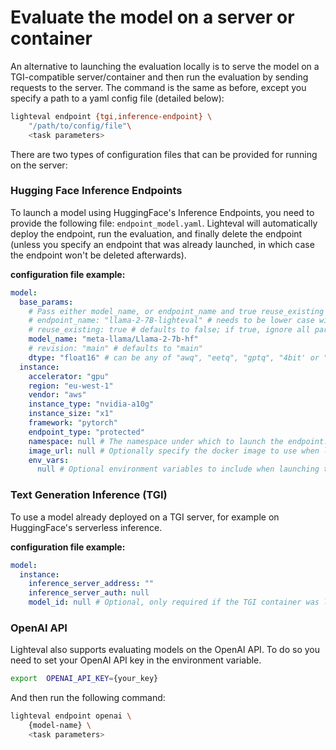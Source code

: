 # Evaluate the model on a server or container

An alternative to launching the evaluation locally is to serve the model on a
TGI-compatible server/container and then run the evaluation by sending requests
to the server. The command is the same as before, except you specify a path to
a yaml config file (detailed below):

```bash
lighteval endpoint {tgi,inference-endpoint} \
    "/path/to/config/file"\
    <task parameters>
```

There are two types of configuration files that can be provided for running on
the server:

### Hugging Face Inference Endpoints

To launch a model using HuggingFace's Inference Endpoints, you need to provide
the following file: `endpoint_model.yaml`. Lighteval will automatically deploy
the endpoint, run the evaluation, and finally delete the endpoint (unless you
specify an endpoint that was already launched, in which case the endpoint won't
be deleted afterwards).

__configuration file example:__

```yaml
model:
  base_params:
    # Pass either model_name, or endpoint_name and true reuse_existing
    # endpoint_name: "llama-2-7B-lighteval" # needs to be lower case without special characters
    # reuse_existing: true # defaults to false; if true, ignore all params in instance, and don't delete the endpoint after evaluation
    model_name: "meta-llama/Llama-2-7b-hf"
    # revision: "main" # defaults to "main"
    dtype: "float16" # can be any of "awq", "eetq", "gptq", "4bit' or "8bit" (will use bitsandbytes), "bfloat16" or "float16"
  instance:
    accelerator: "gpu"
    region: "eu-west-1"
    vendor: "aws"
    instance_type: "nvidia-a10g"
    instance_size: "x1"
    framework: "pytorch"
    endpoint_type: "protected"
    namespace: null # The namespace under which to launch the endpoint. Defaults to the current user's namespace
    image_url: null # Optionally specify the docker image to use when launching the endpoint model. E.g., launching models with later releases of the TGI container with support for newer models.
    env_vars:
      null # Optional environment variables to include when launching the endpoint. e.g., `MAX_INPUT_LENGTH: 2048`
```

### Text Generation Inference (TGI)

To use a model already deployed on a TGI server, for example on HuggingFace's
serverless inference.

__configuration file example:__

```yaml
model:
  instance:
    inference_server_address: ""
    inference_server_auth: null
    model_id: null # Optional, only required if the TGI container was launched with model_id pointing to a local directory
```

### OpenAI API

Lighteval also supports evaluating models on the OpenAI API. To do so you need to set your OpenAI API key in the environment variable.

```bash
export  OPENAI_API_KEY={your_key}
```

And then run the following command:

```bash
lighteval endpoint openai \
    {model-name} \
    <task parameters>
```
